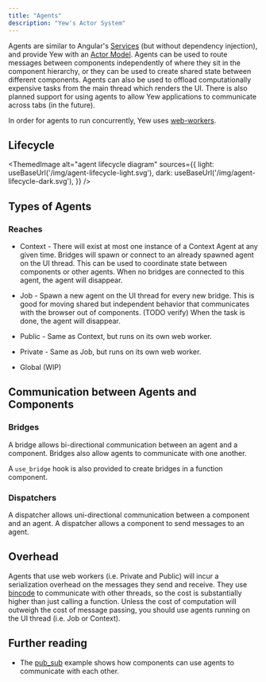 ```yaml
---
title: "Agents"
description: "Yew's Actor System"
---
```



Agents are similar to Angular's [Services](https://angular.io/guide/architecture-services)
\(but without dependency injection\), and provide Yew with an
[Actor Model](https://en.wikipedia.org/wiki/Actor_model). Agents can be used to route messages
between components independently of where they sit in the component hierarchy, or they can be used
to create shared state between different components. Agents can also be used to offload
computationally expensive tasks from the main thread which renders the UI. There is also planned
support for using agents to allow Yew applications to communicate across tabs \(in the future\).

In order for agents to run concurrently, Yew uses
[web-workers](https://developer.mozilla.org/en-US/docs/Web/API/Web_Workers_API/Using_web_workers).

## Lifecycle

<ThemedImage
    alt="agent lifecycle diagram"
    sources={{
        light: useBaseUrl('/img/agent-lifecycle-light.svg'),
        dark: useBaseUrl('/img/agent-lifecycle-dark.svg'),
    }}
/>

## Types of Agents

### Reaches

* Context - There will exist at most one instance of a Context Agent at any given time. Bridges will
  spawn or connect to an already spawned agent on the UI thread. This can be used to coordinate
  state between components or other agents. When no bridges are connected to this agent, the agent
  will disappear.

* Job - Spawn a new agent on the UI thread for every new bridge. This is good for moving shared but
  independent behavior that communicates with the browser out of components. \(TODO verify\) When
  the task is done, the agent will disappear.

* Public - Same as Context, but runs on its own web worker.

* Private - Same as Job, but runs on its own web worker.

* Global \(WIP\)

## Communication between Agents and Components

### Bridges

A bridge allows bi-directional communication between an agent and a component. Bridges also allow agents to communicate with one another.

A `use_bridge` hook is also provided to create bridges in a function component.

### Dispatchers

A dispatcher allows uni-directional communication between a component and an agent. A dispatcher allows a component to send messages to an agent.

## Overhead

Agents that use web workers \(i.e. Private and Public\) will incur a serialization overhead on the
messages they send and receive. They use [bincode](https://github.com/servo/bincode) to communicate
with other threads, so the cost is substantially higher than just calling a function. Unless the
cost of computation will outweigh the cost of message passing, you should use agents running on the
UI thread \(i.e. Job or Context\).

## Further reading

* The [pub\_sub](https://github.com/yewstack/yew/tree/master/examples/pub_sub) example shows how
components can use agents to communicate with each other.
